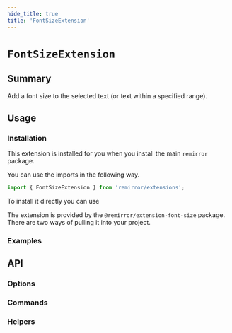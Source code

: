 ```yaml
---
hide_title: true
title: 'FontSizeExtension'
---
```



# `FontSizeExtension`

## Summary

Add a font size to the selected text (or text within a specified range).

## Usage

### Installation

This extension is installed for you when you install the main `remirror` package.

You can use the imports in the following way.

```ts
import { FontSizeExtension } from 'remirror/extensions';
```

To install it directly you can use

The extension is provided by the `@remirror/extension-font-size` package. There are two ways of pulling it into your project.

### Examples

<Basic />

## API

### Options

### Commands

### Helpers
